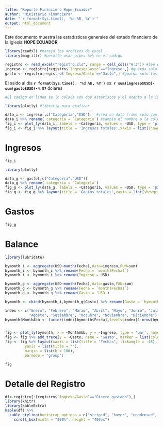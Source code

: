 ```yaml
---
title: "Reporte Financiero Hope Ecuador"
author: "Ministerio Financiero"
date: "`r format(Sys.time(), '%d %B, %Y')`"
output: html_document
---
```


Este documento muestra las estadísticas generales del estado financiero de la iglesia **HOPE ECUADOR**


```r
library(readxl) #maneja los archivos de excel
library(magrittr) #permite usar pipes %>% en el código

registro <- read_excel("registro.xls", range = cell_cols("A:J")) #lee el excel de las columnas A a la J y lo guarda en el dataframe registro
ingreso <- registro[registro$`Ingreso/Gasto`=="Ingreso",] #guarda solo los registros que dicen Ingreso
gasto <- registro[registro$`Ingreso/Gasto`=="Gasto",] #guarda solo los registros que dicen Gasto
```

El saldo al día **`r format(Sys.time(), '%d %B, %Y')`** es: **`r sum(ingreso$USD)-sum(gasto$USD)-4.87`** dolares

```r
#El codigo en linea se lo coloca con dos asteriscos y el acento a la izquierda

library(plotly) #libreria para graficar

data_i <- ingreso[,c("Categoría","USD")]  #crea un data frame solo con la categoria y el valor
data_i %>% rename( categoria = `Categoría`) #cambia el nombre a la columna del data frame pasando los datos por la funcion por medio de pipe
fig_i <- plot_ly(data_i, labels = ~Categoría, values = ~USD, type = 'pie') #crea una figura de pastel con las categorias y los valores
fig_i <- fig_i %>% layout(title = 'Ingresos totales',xaxis = list(showgrid = FALSE, zeroline = FALSE, showticklabels = FALSE), yaxis = list(showgrid = FALSE, zeroline = FALSE, showticklabels = FALSE)) #crea el layout de la figura
```
# Ingresos

```r
fig_i
```
```r
library(plotly)

data_g <- gasto[,c("Categoría","USD")]
data_g %>% rename( categoria = `Categoría`)
fig_g <- plot_ly(data_g, labels = ~Categoría, values = ~USD, type = 'pie')
fig_g <- fig_g %>% layout(title = 'Gastos totales',xaxis = list(showgrid = FALSE, zeroline = FALSE, showticklabels = FALSE), yaxis = list(showgrid = FALSE, zeroline = FALSE, showticklabels = FALSE))
```

# Gastos
```r
fig_g
```

# Balance

```r
library(lubridate)

bymonth_i <- aggregate(USD~month(Fecha),data=ingreso,FUN=sum)
bymonth_i <- bymonth_i %>% rename(Fecha = `month(Fecha)`)
bymonth_i <- bymonth_i %>% rename(Ingreso = USD)

bymonth_g <- aggregate(USD~month(Fecha),data=gasto,FUN=sum)
bymonth_g <- bymonth_g %>% rename(Fecha = `month(Fecha)`)
bymonth_g <- bymonth_g %>% rename(Gasto = `USD`)

bymonth <- cbind(bymonth_i,bymonth_g$Gasto) %>% rename(Gasto = `bymonth_g$Gasto`)

index <- c("Enero", "Febrero", "Marzo", "Abril", "Mayo", "Junio", "Julio", 
           "Agosto", "Setiembre", "Octubre", "Noviembre", "Diciembre")
bymonth$MonthAbb <- factor(index[bymonth$Fecha],levels=index[1:nrow(bymonth)])


fig <- plot_ly(bymonth, x = ~MonthAbb, y = ~Ingreso, type = 'bar', name = 'Ingreso', marker = list(color = 'rgb(49,130,189)'))
fig <- fig %>% add_trace(y = ~Gasto, name = 'Gasto', marker = list(color = 'rgb(204,204,204)'))
fig <- fig %>% layout(xaxis = list(title = "Fechas", tickangle = -45),
         yaxis = list(title = ""),
         margin = list(b = 100),
         barmode = 'group')

fig
```

# Detalle del Registro
```r
df<-registro[!(registro$`Ingreso/Gasto`=="Dinero gastado"),]
library(knitr)
library(kableExtra)
kable(df) %>%
  kable_styling(bootstrap_options = c("striped", "hover", "condensed", "responsive")) %>%
    scroll_box(width = "100%", height = "400px")
```

##
##
